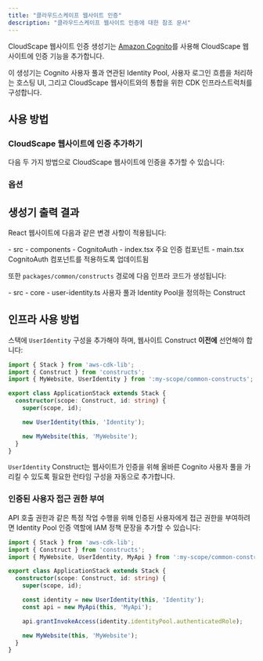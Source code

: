 ```yaml
---
title: "클라우드스케이프 웹사이트 인증"
description: "클라우드스케이프 웹사이트 인증에 대한 참조 문서"
---
```





CloudScape 웹사이트 인증 생성기는 [Amazon Cognito](https://aws.amazon.com/cognito/)를 사용해 CloudScape 웹사이트에 인증 기능을 추가합니다.

이 생성기는 Cognito 사용자 풀과 연관된 Identity Pool, 사용자 로그인 흐름을 처리하는 호스팅 UI, 그리고 CloudScape 웹사이트와의 통합을 위한 CDK 인프라스트럭처를 구성합니다.

## 사용 방법

### CloudScape 웹사이트에 인증 추가하기

다음 두 가지 방법으로 CloudScape 웹사이트에 인증을 추가할 수 있습니다:

<RunGenerator generator="ts#cloudscape-website#auth" />

### 옵션

<GeneratorParameters generator="ts#cloudscape-website#auth" />

## 생성기 출력 결과

React 웹사이트에 다음과 같은 변경 사항이 적용됩니다:

<FileTree>
  - src
    - components
      - CognitoAuth
        - index.tsx 주요 인증 컴포넌트
    - main.tsx CognitoAuth 컴포넌트를 적용하도록 업데이트됨
</FileTree>

또한 `packages/common/constructs` 경로에 다음 인프라 코드가 생성됩니다:

<FileTree>
  - src
    - core
      - user-identity.ts 사용자 풀과 Identity Pool을 정의하는 Construct
</FileTree>

## 인프라 사용 방법

스택에 `UserIdentity` 구성을 추가해야 하며, 웹사이트 Construct **이전에** 선언해야 합니다:

```ts title="packages/infra/src/stacks/application-stack.ts" {3,9}
import { Stack } from 'aws-cdk-lib';
import { Construct } from 'constructs';
import { MyWebsite, UserIdentity } from ':my-scope/common-constructs';

export class ApplicationStack extends Stack {
  constructor(scope: Construct, id: string) {
    super(scope, id);

    new UserIdentity(this, 'Identity');

    new MyWebsite(this, 'MyWebsite');
  }
}
```

`UserIdentity` Construct는 웹사이트가 인증을 위해 올바른 Cognito 사용자 풀을 가리킬 수 있도록 필요한 <Link path="guides/cloudscape-website#runtime-configuration">런타임 구성</Link>을 자동으로 추가합니다.

### 인증된 사용자 접근 권한 부여

API 호출 권한과 같은 특정 작업 수행을 위해 인증된 사용자에게 접근 권한을 부여하려면 Identity Pool 인증 역할에 IAM 정책 문장을 추가할 수 있습니다:

```ts title="packages/infra/src/stacks/application-stack.ts" {12}
import { Stack } from 'aws-cdk-lib';
import { Construct } from 'constructs';
import { MyWebsite, UserIdentity, MyApi } from ':my-scope/common-constructs';

export class ApplicationStack extends Stack {
  constructor(scope: Construct, id: string) {
    super(scope, id);

    const identity = new UserIdentity(this, 'Identity');
    const api = new MyApi(this, 'MyApi');

    api.grantInvokeAccess(identity.identityPool.authenticatedRole);

    new MyWebsite(this, 'MyWebsite');
  }
}
```